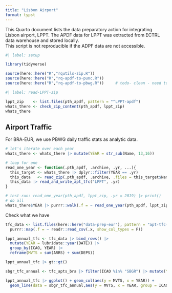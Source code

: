 ```yaml
---
title: "Lisbon Airport"
format: typst
---
```


This Quarto document lists the data preparatory action for integrating Lisbon airport, LPPT.
The APDF data for LPPT was extracted from ECTRL data warehouse and stored locally.    
This script is not reproducible if the ADPF data are not accessible.

```r
#| label: setup

library(tidyverse)

source(here::here("R","rqutils-zip.R"))
source(here::here("R","rq-apdf-to-punc.R"))
source(here::here("R","rq-apdf-to-pbwg.R"))     # todo- clean - need to load punc first.
```

```r
#| label: read-LPPT-zip

lppt_zip    <- list.files(pth_apdf, pattern = "^LPPT-apdf")
whats_there <- check_zip_content(pth_apdf, lppt_zip)
whats_there
```

## Airport Traffic

For BRA-EUR, we use PBWG daily traffic stats as analytic data.

```r
# let's iterate over each year
whats_there <- whats_there |> mutate(YEAR = str_sub(Name, 13,16))

# loop for one
read_one_year <- function(.pth_apdf, .archive, .yr, ...){
  this_target <- whats_there |> dplyr::filter(YEAR == .yr)
  this_data   <- read_zip(.pth_apdf, .archive, .files = this_target$Name)
  this_data |> read_and_write_apt_tfc("LPPT", .yr)
}

# test-run: read_one_year(pth_apdf, lppt_zip, .yr = 2019) |> print()
# do all
whats_there$YEAR |> purrr::walk(.f = ~ read_one_year(pth_apdf, lppt_zip, .x))
```

Check what we have

```r
tfc_data <- list.files(here::here("data-prep-eur"), pattern = "apt-tfc-LPPT", full.names = T) |> 
  purrr::map(.f = ~ readr::read_csv(.x, show_col_types = F))
```

```r
lppt_annual_tfc <- tfc_data |> bind_rows() |> 
  mutate(YEAR = lubridate::year(DATE)) |> 
  group_by(ICAO, YEAR) |> 
  reframe(MVTS = sum(ARRS) + sum(DEPS))

lppt_annual_tfc |> gt::gt()
```
```r
sbgr_tfc_annual <- tfc_apts_bra |> filter(ICAO %in% "SBGR") |> mutate(YEAR = lubridate::year(DATE)) |> group_by(ICAO, YEAR) |> reframe(MVTS = sum(ARRS) + sum(DEPS))

lppt_annual_tfc |> ggplot() + geom_col(aes(y = MVTS, x = YEAR)) +
  geom_line(data = sbgr_tfc_annual,aes(y = MVTS, x = YEAR, group = ICAO), color = "green" )
```


